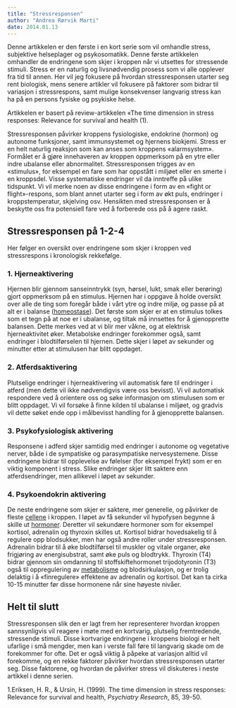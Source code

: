 ```yaml
---
title: "Stressresponsen"
author: "Andrea Rørvik Marti"
date: 2014.01.13
---
```


Denne artikkelen er den første i en kort serie som vil omhandle stress, subjektive helseplager og psykosomatikk. Denne første artikkelen omhandler de endringene som skjer i kroppen når vi utsettes for stressende stimuli. Stress er en naturlig og livsnødvendig prosess som vi alle opplever fra tid til annen. Her vil jeg fokusere på hvordan stressresponsen utarter seg rent biologisk, mens senere artikler vil fokusere på faktorer som bidrar til variasjon i stressrespons, samt mulige konsekvenser langvarig stress kan ha på en persons fysiske og psykiske helse.

Artikkelen er basert på review-artikkelen «The time dimension in stress responses: Relevance for survival and health (1).

Stressresponsen påvirker kroppens fysiologiske, endokrine (hormon) og autonome funksjoner, samt immunsystemet og hjernens biokjemi. Stress er en helt naturlig reaksjon som kan anses som kroppens «alarmsystem». Formålet er å gjøre innehaveren av kroppen oppmerksom på en ytre eller indre ubalanse eller abnormalitet. Stressresponsen trigges av en «stimulus», for eksempel en fare som har oppstått i miljøet eller en smerte i en kroppsdel. Visse systematiske endringer vil da inntreffe på ulike tidspunkt. Vi vil merke noen av disse endringene i form av en «fight or flight»-respons, som blant annet utarter seg i form av økt puls, endringer i kroppstemperatur, skjelving osv. Hensikten med stressresponsen er å beskytte oss fra potensiell fare ved å forberede oss på å agere raskt.

## Stressresponsen på 1-2-4

Her følger en oversikt over endringene som skjer i kroppen ved stressrespons i kronologisk rekkefølge.

### 1. Hjerneaktivering

Hjernen blir gjennom sanseinntrykk (syn, hørsel, lukt, smak eller berøring) gjort oppmerksom på en stimulus. Hjernen har i oppgave å holde oversikt over alle de ting som foregår både i vårt ytre og indre miljø, og passe på at alt er i balanse ([homeostase](http://www.friskogfunksjonell.no/homeostase/ "Homeostase")). Det første som skjer er at en stimulus tolkes som et tegn på at noe er i ubalanse, og tiltak må innsettes for å gjenopprette balansen. Dette merkes ved at vi blir mer våkne, og at elektrisk hjerneaktivitet øker. Metabolske endringer forekommer også, samt endringer i blodtilførselen til hjernen. Dette skjer i løpet av sekunder og minutter etter at stimulusen har blitt oppdaget.

### 2. Atferdsaktivering

Plutselige endringer i hjerneaktivering vil automatisk føre til endringer i atferd (men dette vil ikke nødvendigvis være oss bevisst). Vi vil automatisk respondere ved å orientere oss og søke informasjon om stimulusen som er blitt oppdaget. Vi vil forsøke å finne kilden til ubalanse i miljøet, og gradvis vil dette søket ende opp i målbevisst handling for å gjenopprette balansen.

### 3. Psykofysiologisk aktivering

Responsene i adferd skjer samtidig med endringer i autonome og vegetative nerver, både i de sympatiske og parasympatiske nervesystemene. Disse endringene bidrar til opplevelse av følelser (for eksempel frykt) som er en viktig komponent i stress. Slike endringer skjer litt saktere enn atferdsendringer, men allikevel i løpet av sekunder.

### 4. Psykoendokrin aktivering

De neste endringene som skjer er saktere, mer generelle, og påvirker de fleste [cellene](http://www.friskogfunksjonell.no/cellen/ "Cellen") i kroppen. I løpet av få sekunder vil hypofysen begynne å skille ut [hormoner](http://www.friskogfunksjonell.no/hormonsystemet/ "En innføring i hormonsystemet"). Deretter vil sekundære hormoner som for eksempel kortisol, adrenalin og thyroxin skilles ut. Kortisol bidrar hovedsakelig til å regulere opp blodsukker, men har også andre roller under stressresponsen. Adrenalin bidrar til å øke blodtilførsel til muskler og vitale organer, øke frigjøring av energisubstrat, samt øke puls og blodtrykk. Thyroxin (T4) bidrar gjennom sin omdanning til stoffskiftehormonet trijodotyronin (T3) også til oppregulering av [metabolisme](http://www.friskogfunksjonell.no/metabolismen/ "Metabolismen") og blodsirkulasjon, og er trolig delaktig i å «finregulere» effektene av adrenalin og kortisol. Det kan ta cirka 10-15 minutter før disse hormonene når sine høyeste nivåer.

## Helt til slutt

Stressresponsen slik den er lagt frem her representerer hvordan kroppen sannsynligvis vil reagere i møte med en kortvarig, plutselig fremtredende, stressende stimuli. Disse kortvarige endringene i kroppens biologi er helt ufarlige i små mengder, men kan i verste fall føre til langvarig skade om de forekommer for ofte. Det er også viktig å påpeke at variasjon alltid vil forekomme, og en rekke faktorer påvirker hvordan stressresponsen utarter seg. Disse faktorene, og hvordan de påvirker stress vil diskuteres i neste artikkel i denne serien.

1.Eriksen, H. R., & Ursin, H. (1999). The time dimension in stress responses: Relevance for survival and health, *Psychiatry Research*, 85, 39-50.
